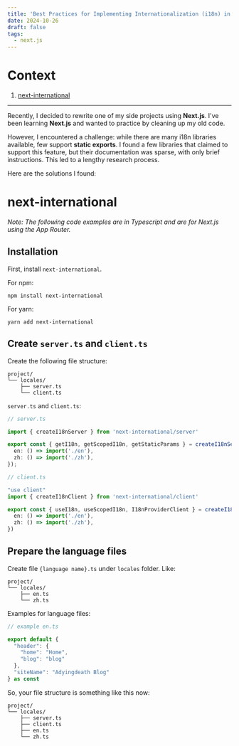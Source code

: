 ```yaml
---
title: 'Best Practices for Implementing Internationalization (i18n) in Next.js Static Exports'
date: 2024-10-26
draft: false
tags:
  - next.js
---
```


# Context

1. [next-international](#next-international)

---

Recently, I decided to rewrite one of my side projects using **Next.js**. I've been learning **Next.js** and wanted to practice by cleaning up my old code.

However, I encountered a challenge: while there are many i18n libraries available, few support **static exports**. I found a few libraries that claimed to support this feature, but their documentation was sparse, with only brief instructions. This led to a lengthy research process.

Here are the solutions I found:

# next-international

*Note: The following code examples are in Typescript and are for Next.js using the App Router.*

## Installation

First, install `next-international`.

For npm:
```
npm install next-international
```

For yarn:
```
yarn add next-international
```

## Create `server.ts` and `client.ts`

Create the following file structure:
```
project/
└── locales/
    ├── server.ts
    └── client.ts
```

`server.ts` and `client.ts`:

```Typescript
// server.ts

import { createI18nServer } from 'next-international/server'

export const { getI18n, getScopedI18n, getStaticParams } = createI18nServer({
  en: () => import('./en'),
  zh: () => import('./zh'),
});
```

```Typescript
// client.ts

"use client"
import { createI18nClient } from 'next-international/client'

export const { useI18n, useScopedI18n, I18nProviderClient } = createI18nClient({
  en: () => import('./en'),
  zh: () => import('./zh'),
})
```

## Prepare the language files

Create file `{language name}.ts` under `locales` folder. Like:
```
project/
└── locales/
    ├── en.ts
    └── zh.ts
```
Examples for language files:
```Typescript
// example en.ts

export default {
  "header": {
    "home": "Home",
    "blog": "blog"
  },
  "siteName": "Adyingdeath Blog"
} as const
```

So, your file structure is something like this now:

```
project/
└── locales/
    ├── server.ts
    ├── client.ts
    ├── en.ts
    └── zh.ts
```